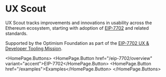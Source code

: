 
# UX Scout

UX Scout tracks improvements and innovations in usability across the Ethereum ecosystem, starting with adoption of [EIP-7702](https://github.com/ethereum/EIPs/blob/master/EIPS/eip-7702.md) and related standards.

Supported by the Optimism Foundation as part of the [EIP-7702 UX & Developer Tooling Mission](https://github.com/ethereum-optimism/ecosystem-contributions/issues/274).

  <HomePage.Buttons>
    <HomePage.Button href="/eip-7702/overview" variant="accent">EIP-7702</HomePage.Button>
    <HomePage.Button href="/examples">Examples</HomePage.Button>
  </HomePage.Buttons>